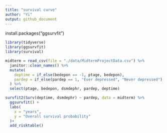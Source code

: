 ```yaml
---
title: "survival curve"
author: "Yi"
output: github_document
---
```


install.packages("ggsurvfit")

```r
library(tidyverse)
library(ggsurvfit)
library(survival)
```


```r
midterm = read_csv(file = "./data/MidtermProjectData.csv") %>% 
  janitor::clean_names() %>% 
  mutate(
    deptime = if_else(bedepon == -1, ptage, bedepon),
    pardep = if_else(pardep == 1, "Ever depressed", "Never depressed")
  ) %>% 
  select(ptage, bedepon, dsmdephr, pardep, deptime)
```


  
```r
survfit2(Surv(deptime, dsmdephr) ~ pardep, data = midterm) %>% 
  ggsurvfit() +
  labs(
    x = "years",
    y = "Overall survival probability"
  )+
  add_risktable()
```

